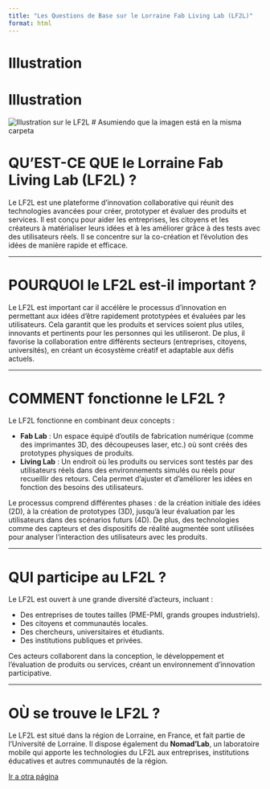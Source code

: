 ```yaml
---
title: "Les Questions de Base sur le Lorraine Fab Living Lab (LF2L)"
format: html
---
```


# Illustration

# Illustration

![Illustration sur le LF2L](Foto.png)  # Asumiendo que la imagen está en la misma carpeta



# **QU'EST-CE QUE le Lorraine Fab Living Lab (LF2L) ?**



Le LF2L est une plateforme d'innovation collaborative qui réunit des technologies avancées pour créer, prototyper et évaluer des produits et services. Il est conçu pour aider les entreprises, les citoyens et les créateurs à matérialiser leurs idées et à les améliorer grâce à des tests avec des utilisateurs réels. Il se concentre sur la co-création et l'évolution des idées de manière rapide et efficace.

---

# **POURQUOI le LF2L est-il important ?**

Le LF2L est important car il accélère le processus d'innovation en permettant aux idées d'être rapidement prototypées et évaluées par les utilisateurs. Cela garantit que les produits et services soient plus utiles, innovants et pertinents pour les personnes qui les utiliseront. De plus, il favorise la collaboration entre différents secteurs (entreprises, citoyens, universités), en créant un écosystème créatif et adaptable aux défis actuels.

---

# **COMMENT fonctionne le LF2L ?**

Le LF2L fonctionne en combinant deux concepts :

- **Fab Lab** : Un espace équipé d'outils de fabrication numérique (comme des imprimantes 3D, des découpeuses laser, etc.) où sont créés des prototypes physiques de produits.
- **Living Lab** : Un endroit où les produits ou services sont testés par des utilisateurs réels dans des environnements simulés ou réels pour recueillir des retours. Cela permet d'ajuster et d'améliorer les idées en fonction des besoins des utilisateurs.

Le processus comprend différentes phases : de la création initiale des idées (2D), à la création de prototypes (3D), jusqu'à leur évaluation par les utilisateurs dans des scénarios futurs (4D). De plus, des technologies comme des capteurs et des dispositifs de réalité augmentée sont utilisées pour analyser l'interaction des utilisateurs avec les produits.

---

# **QUI participe au LF2L ?**

Le LF2L est ouvert à une grande diversité d'acteurs, incluant :

- Des entreprises de toutes tailles (PME-PMI, grands groupes industriels).
- Des citoyens et communautés locales.
- Des chercheurs, universitaires et étudiants.
- Des institutions publiques et privées.

Ces acteurs collaborent dans la conception, le développement et l’évaluation de produits ou services, créant un environnement d'innovation participative.

---

# **OÙ se trouve le LF2L ?**

Le LF2L est situé dans la région de Lorraine, en France, et fait partie de l'Université de Lorraine. Il dispose également du **Nomad'Lab**, un laboratoire mobile qui apporte les technologies du LF2L aux entreprises, institutions éducatives et autres communautés de la région.



[Ir a otra página](otra_pagina.qmd)

